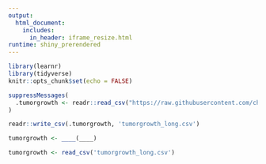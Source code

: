 ```yaml
---
output: 
  html_document:
    includes:
      in_header: iframe_resize.html
runtime: shiny_prerendered
---
```


```r
library(learnr)
library(tidyverse)
knitr::opts_chunk$set(echo = FALSE)
```

```r
suppressMessages(
  .tumorgrowth <- readr::read_csv("https://raw.githubusercontent.com/chendaniely/ds4biomed/master/data/tumorgrowth_long.csv")
)

readr::write_csv(.tumorgrowth, 'tumorgrowth_long.csv')
```

```r
tumorgrowth <- ____(____)
```

```r
tumorgrowth <- read_csv('tumorgrowth_long.csv')
```

<div data-iframe-height></div>
